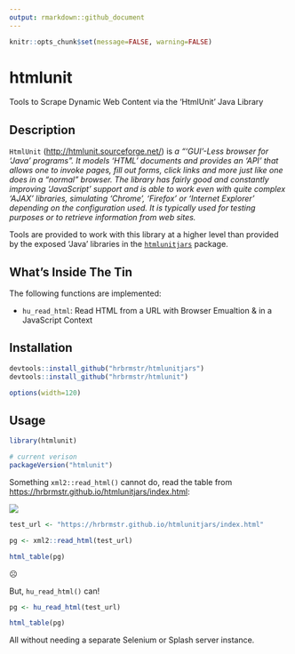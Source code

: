 ```yaml
---
output: rmarkdown::github_document
---
```

```r
knitr::opts_chunk$set(message=FALSE, warning=FALSE)
```
# htmlunit

Tools to Scrape Dynamic Web Content via the 'HtmlUnit' Java Library

## Description

`HtmlUnit` (<http://htmlunit.sourceforge.net/>) is _a "'GUI'-Less 
browser for 'Java' programs". It models 'HTML' documents and provides an 'API' 
that allows one to invoke pages, fill out forms, click links and more just like 
one does in a "normal" browser. The library has fairly good and constantly
improving 'JavaScript' support and is able to work even with quite complex 'AJAX' 
libraries, simulating 'Chrome', 'Firefox' or 'Internet Explorer' depending on
the configuration used. It is typically used for testing purposes or to retrieve 
information from web sites._

Tools are provided to work with this library at a higher level than provided by
the exposed 'Java' libraries in the [`htmlunitjars`](https://gitlab.com/hrbrmstr/htmlunitjars)
package.

## What's Inside The Tin

The following functions are implemented:

- `hu_read_html`:	Read HTML from a URL with Browser Emualtion & in a JavaScript Context

## Installation

```r
devtools::install_github("hrbrmstr/htmlunitjars")
devtools::install_github("hrbrmstr/htmlunit")
```

```r
options(width=120)
```

## Usage

```r
library(htmlunit)

# current verison
packageVersion("htmlunit")

```

Something `xml2::read_html()` cannot do, read the table from <https://hrbrmstr.github.io/htmlunitjars/index.html>:

![](man/figures/test-url-table.png)

```r
test_url <- "https://hrbrmstr.github.io/htmlunitjars/index.html"

pg <- xml2::read_html(test_url)

html_table(pg)
```

☹️

But, `hu_read_html()` can!

```r
pg <- hu_read_html(test_url)

html_table(pg)
```

All without needing a separate Selenium or Splash server instance.